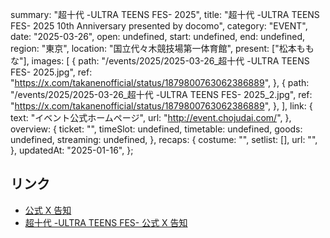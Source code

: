   summary: "超⼗代 -ULTRA TEENS FES- 2025",
  title: "超⼗代 -ULTRA TEENS FES- 2025 10th Anniversary presented by docomo",
  category: "EVENT",
  date: "2025-03-26",
  open: undefined,
  start: undefined,
  end: undefined,
  region: "東京",
  location: "国立代々木競技場第一体育館",
  present: ["松本ももな"],
  images: [
    {
      path: "/events/2025/2025-03-26_超⼗代 -ULTRA TEENS FES- 2025.jpg",
      ref: "https://x.com/takanenofficial/status/1879800763062386889",
    },
    {
      path: "/events/2025/2025-03-26_超⼗代 -ULTRA TEENS FES- 2025_2.jpg",
      ref: "https://x.com/takanenofficial/status/1879800763062386889",
    },
  ],
  link: {
    text: "イベント公式ホームページ",
    url: "http://event.chojudai.com/",
  },
  overview: {
    ticket: "",
    timeSlot: undefined,
    timetable: undefined,
    goods: undefined,
    streaming: undefined,
  },
  recaps: {
    costume: "",
    setlist: [],
    url: "",
  },
  updatedAt: "2025-01-16",
};

## リンク

- [公式 X 告知](https://x.com/takanenofficial/status/1879800763062386889)
- [超十代 -ULTRA TEENS FES- 公式 X 告知](https://x.com/CHOJUDAI_JAPAN/status/1879802558816108983)
